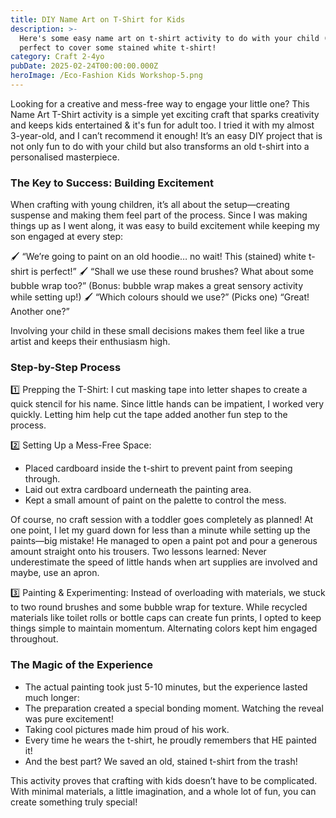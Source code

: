 ```yaml
---
title: DIY Name Art on T-Shirt for Kids
description: >-
  Here's some easy name art on t-shirt activity to do with your child (2-4yo),
  perfect to cover some stained white t-shirt!
category: Craft 2-4yo
pubDate: 2025-02-24T00:00:00.000Z
heroImage: /Eco-Fashion Kids Workshop-5.png
---
```


Looking for a creative and mess-free way to engage your little one? This Name Art T-Shirt activity is a simple yet exciting craft that sparks creativity and keeps kids entertained & it's fun for adult too. I tried it with my almost 3-year-old, and I can’t recommend it enough! It’s an easy DIY project that is not only fun to do with your child but also transforms an old t-shirt into a personalised masterpiece.

### The Key to Success: Building Excitement

When crafting with young children, it’s all about the setup—creating suspense and making them feel part of the process. Since I was making things up as I went along, it was easy to build excitement while keeping my son engaged at every step:

🖌️ “We’re going to paint on an old hoodie… no wait! This (stained) white t-shirt is perfect!”
🖌️ “Shall we use these round brushes? What about some bubble wrap too?” (Bonus: bubble wrap makes a great sensory activity while setting up!)
🖌️ “Which colours should we use?” (Picks one) “Great! Another one?”

Involving your child in these small decisions makes them feel like a true artist and keeps their enthusiasm high.

### Step-by-Step Process

1️⃣ Prepping the T-Shirt: I cut masking tape into letter shapes to create a quick stencil for his name. Since little hands can be impatient, I worked very quickly. Letting him help cut the tape added another fun step to the process.

2️⃣ Setting Up a Mess-Free Space:

* Placed cardboard inside the t-shirt to prevent paint from seeping through.
* Laid out extra cardboard underneath the painting area.
* Kept a small amount of paint on the palette to control the mess.

Of course, no craft session with a toddler goes completely as planned! At one point, I let my guard down for less than a minute while setting up the paints—big mistake! He managed to open a paint pot and pour a generous amount straight onto his trousers. Two lessons learned: Never underestimate the speed of little hands when art supplies are involved and maybe, use an apron.

3️⃣ Painting & Experimenting: Instead of overloading with materials, we stuck to two round brushes and some bubble wrap for texture. While recycled materials like toilet rolls or bottle caps can create fun prints, I opted to keep things simple to maintain momentum. Alternating colors kept him engaged throughout.

### The Magic of the Experience

* The actual painting took just 5-10 minutes, but the experience lasted much longer:
* The preparation created a special bonding moment.
  Watching the reveal was pure excitement!
* Taking cool pictures made him proud of his work.
* Every time he wears the t-shirt, he proudly remembers that HE painted it!
* And the best part? We saved an old, stained t-shirt from the trash!

This activity proves that crafting with kids doesn’t have to be complicated. With minimal materials, a little imagination, and a whole lot of fun, you can create something truly special!
